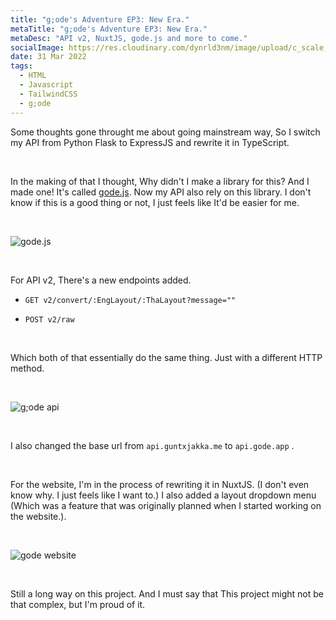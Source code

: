 ---
title: "g;ode's Adventure EP3: New Era."
metaTitle: "g;ode's Adventure EP3: New Era."
metaDesc: "API v2, NuxtJS, gode.js and more to come."
socialImage: https://res.cloudinary.com/dynrld3nm/image/upload/c_scale,h_253,q_35/v1657805756/guntxjakka.me/blog/gode-ep3/api_e4qvb6.webp
date: 31 Mar 2022
tags:
  - HTML
  - Javascript
  - TailwindCSS
  - g;ode
---

Some thoughts gone throught me about going mainstream way, So I switch my API from Python Flask to ExpressJS and rewrite it in TypeScript.

⠀

In the making of that I thought, Why didn't I make a library for this? And I made one! It's called [gode.js](https://www.npmjs.com/package/gode.js). Now my API also rely on this library. I don't know if this is a good thing or not, I just feels like It'd be easier for me.

⠀

![gode.js](https://res.cloudinary.com/dynrld3nm/image/upload/c_scale,h_263,q_35/v1657805664/guntxjakka.me/projects/gode.js_ljogrk.webp)

⠀

For API v2, There's a new endpoints added.

- `GET v2/convert/:EngLayout/:ThaLayout?message=""`

- `POST v2/raw`

⠀

Which both of that essentially do the same thing. Just with a different HTTP method.

⠀

![g;ode api](https://res.cloudinary.com/dynrld3nm/image/upload/c_scale,h_253,q_35/v1657805756/guntxjakka.me/blog/gode-ep3/api_e4qvb6.webp)

⠀

I also changed the base url from `api.guntxjakka.me` to `api.gode.app` .

⠀

For the website, I'm in the process of rewriting it in NuxtJS. (I don't even know why. I just feels like I want to.) I also added a layout dropdown menu (Which was a feature that was originally planned when I started working on the website.).

⠀

![gode website](https://res.cloudinary.com/dynrld3nm/image/upload/c_scale,h_210,q_35/v1657805663/guntxjakka.me/projects/godewebv1_inof60.webp)

⠀

Still a long way on this project. And I must say that This project might not be that complex, but I'm proud of it.
